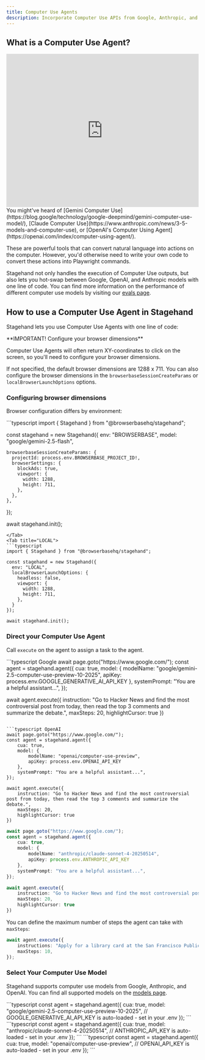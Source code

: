 ```yaml
---
title: Computer Use Agents
description: Incorporate Computer Use APIs from Google, Anthropic, and OpenAI with one line of code in Stagehand.
---
```


## What is a Computer Use Agent?

<iframe
  width="100%"
  height="400"
  src="https://www.youtube.com/embed/ODaHJzOyVCQ"
  title="YouTube video player"
  frameborder="0"
  allow="accelerometer; autoplay; clipboard-write; encrypted-media; gyroscope; picture-in-picture"
  allowfullscreen
></iframe>
You might've heard of [Gemini Computer Use](https://blog.google/technology/google-deepmind/gemini-computer-use-model/), [Claude Computer Use](https://www.anthropic.com/news/3-5-models-and-computer-use), or [OpenAI's Computer Using Agent](https://openai.com/index/computer-using-agent/).

These are powerful tools that can convert natural language into actions on the computer. However, you'd otherwise need to write your own code to convert these actions into Playwright commands.

Stagehand not only handles the execution of Computer Use outputs, but also lets you hot-swap between Google, OpenAI, and Anthropic models with one line of code. You can find more information on the performance of different computer use models by visiting our [evals page](https://www.stagehand.dev/agent-evals).

## How to use a Computer Use Agent in Stagehand

Stagehand lets you use Computer Use Agents with one line of code:

<Note>
**IMPORTANT! Configure your browser dimensions**

Computer Use Agents will often return XY-coordinates to click on the screen, so you'll need to configure your browser dimensions.

If not specified, the default browser dimensions are 1288 x 711. You can also configure the browser dimensions in the `browserbaseSessionCreateParams` or `localBrowserLaunchOptions` options.
</Note>


### Configuring browser dimensions

Browser configuration differs by environment:

<Tabs>
<Tab title="BROWSERBASE">
```typescript
import { Stagehand } from "@browserbasehq/stagehand";

const stagehand = new Stagehand({
	env: "BROWSERBASE",
    model: "google/gemini-2.5-flash",
  
    browserbaseSessionCreateParams: {
      projectId: process.env.BROWSERBASE_PROJECT_ID!,
      browserSettings: {
		blockAds: true,
        viewport: {
          width: 1288,
          height: 711,
        },
      },
  	},
});

await stagehand.init();
```
</Tab>
<Tab title="LOCAL">
```typescript
import { Stagehand } from "@browserbasehq/stagehand";

const stagehand = new Stagehand({
  env: "LOCAL",
  localBrowserLaunchOptions: {
    headless: false,
    viewport: {
      width: 1288,
      height: 711,
    },
  }
});

await stagehand.init();
```
</Tab>
</Tabs>

### Direct your Computer Use Agent

Call `execute` on the agent to assign a task to the agent.

<CodeGroup>
```typescript Google
await page.goto("https://www.google.com/");
const agent = stagehand.agent({
    cua: true,
    model: {
        modelName: "google/gemini-2.5-computer-use-preview-10-2025",
        apiKey: process.env.GOOGLE_GENERATIVE_AI_API_KEY
    },
    systemPrompt: "You are a helpful assistant...",
});

await agent.execute({
    instruction: "Go to Hacker News and find the most controversial post from today, then read the top 3 comments and summarize the debate.",
    maxSteps: 20,
    highlightCursor: true
})
```

```typescript OpenAI
await page.goto("https://www.google.com/");
const agent = stagehand.agent({
    cua: true,
    model: {
        modelName: "openai/computer-use-preview",
        apiKey: process.env.OPENAI_API_KEY
    },
    systemPrompt: "You are a helpful assistant...",
});

await agent.execute({
    instruction: "Go to Hacker News and find the most controversial post from today, then read the top 3 comments and summarize the debate.",
    maxSteps: 20,
    highlightCursor: true
})
```
```typescript Anthropic
await page.goto("https://www.google.com/");
const agent = stagehand.agent({
    cua: true,
    model: {
        modelName: "anthropic/claude-sonnet-4-20250514",
        apiKey: process.env.ANTHROPIC_API_KEY
    },
    systemPrompt: "You are a helpful assistant...",
});

await agent.execute({
    instruction: "Go to Hacker News and find the most controversial post from today, then read the top 3 comments and summarize the debate.",
    maxSteps: 20,
    highlightCursor: true
})
```
</CodeGroup>

You can define the maximum number of steps the agent can take with `maxSteps`:

```typescript
await agent.execute({
	instructions: "Apply for a library card at the San Francisco Public Library",
	maxSteps: 10,
});
``` 

### Select Your Computer Use Model

Stagehand supports computer use models from Google, Anthropic, and OpenAI. You can find all supported models on the [models page](/v3/configuration/models#agent-models-with-cua-support).

<Tabs>
<Tab title="Google">
```typescript
const agent = stagehand.agent({
    cua: true,
    model: "google/gemini-2.5-computer-use-preview-10-2025",
    // GOOGLE_GENERATIVE_AI_API_KEY is auto-loaded - set in your .env
});
```
</Tab>
<Tab title="Anthropic">
```typescript
const agent = stagehand.agent({
    cua: true,
    model: "anthropic/claude-sonnet-4-20250514",
    // ANTHROPIC_API_KEY is auto-loaded - set in your .env
});
```
</Tab>
<Tab title="OpenAI">
```typescript
const agent = stagehand.agent({
    cua: true,
    model: "openai/computer-use-preview",
    // OPENAI_API_KEY is auto-loaded - set in your .env
});
```
</Tab>
</Tabs>